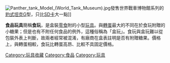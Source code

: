 [[File:Panther_tank_Model_(World_Tank_Museum).jpg|thumb]]發售世界戰車博物館系列的[[豹式坦克|豹式坦克]]G型，只比[[SD卡|SD卡]]大一點]]

'''食品玩具'''簡稱'''食玩'''，是盒裝[[零食|零食]]附的小型[[玩具|玩具]]。與[[轉蛋|轉蛋]]最大的不同在於食玩附贈的小糖果；但是也有不附任何食品的例外，這種俗稱為「盒玩」。食玩與盒玩難以從包裝外表上判斷，故兩者經常被混淆，有廠商在盒表註明是否有附贈糖果。價格上，與轉蛋相較，食玩比轉蛋高昂、比較不具固定價格。

{{entertain-stub}}

[[Category:玩具收藏|Category:玩具收藏]]
[[Category:食品|Category:食品]]
[[Category:玩具|Category:玩具]]